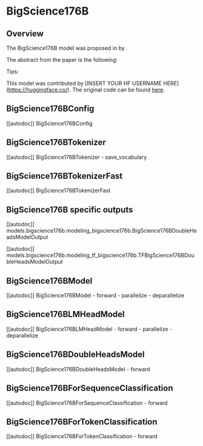 <!--Copyright 2020 The HuggingFace Team. All rights reserved.

Licensed under the Apache License, Version 2.0 (the "License"); you may not use this file except in compliance with
the License. You may obtain a copy of the License at

http://www.apache.org/licenses/LICENSE-2.0

Unless required by applicable law or agreed to in writing, software distributed under the License is distributed on
an "AS IS" BASIS, WITHOUT WARRANTIES OR CONDITIONS OF ANY KIND, either express or implied. See the License for the
specific language governing permissions and limitations under the License.
-->

# BigScience176B

## Overview

The BigScience176B model was proposed in [<INSERT PAPER NAME HERE>](<INSERT PAPER LINK HERE>) by <INSERT AUTHORS HERE>.
<INSERT SHORT SUMMARY HERE>

The abstract from the paper is the following:

*<INSERT PAPER ABSTRACT HERE>*

Tips:

<INSERT TIPS ABOUT MODEL HERE>

This model was contributed by [INSERT YOUR HF USERNAME HERE](https://huggingface.co/<INSERT YOUR HF USERNAME HERE>).
The original code can be found [here](<INSERT LINK TO GITHUB REPO HERE>).


## BigScience176BConfig

[[autodoc]] BigScience176BConfig

## BigScience176BTokenizer

[[autodoc]] BigScience176BTokenizer
    - save_vocabulary

## BigScience176BTokenizerFast

[[autodoc]] BigScience176BTokenizerFast

## BigScience176B specific outputs

[[autodoc]] models.bigscience176b.modeling_bigscience176b.BigScience176BDoubleHeadsModelOutput

[[autodoc]] models.bigscience176b.modeling_tf_bigscience176b.TFBigScience176BDoubleHeadsModelOutput

## BigScience176BModel

[[autodoc]] BigScience176BModel
    - forward
    - parallelize
    - deparallelize

## BigScience176BLMHeadModel

[[autodoc]] BigScience176BLMHeadModel
    - forward
    - parallelize
    - deparallelize

## BigScience176BDoubleHeadsModel

[[autodoc]] BigScience176BDoubleHeadsModel
    - forward

## BigScience176BForSequenceClassification

[[autodoc]] BigScience176BForSequenceClassification
    - forward

## BigScience176BForTokenClassification

[[autodoc]] BigScience176BForTokenClassification
    - forward
